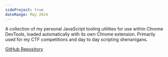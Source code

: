 ```yaml
---
sideProject: true
dateRange: May 2024
---
```


A collection of my personal JavaScript tooling utilities for use within Chrome DevTools, loaded automatically with its own Chrome extension. Primarily used for my CTF competitions and day to day scripting shenanigans.

[GitHub Repository](https://github.com/ArhanChaudhary/arhan.js)
